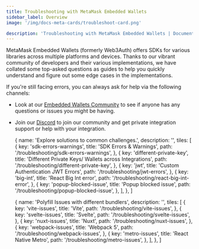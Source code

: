 ```yaml
---
title: Troubleshooting with MetaMask Embedded Wallets
sidebar_label: Overview
image: '/img/docs-meta-cards/troubleshoot-card.png'

description: 'Troubleshooting with MetaMask Embedded Wallets | Documentation - MetaMask Embedded Wallets'
---
```



MetaMask Embedded Wallets (formerly Web3Auth) offers SDKs for various libraries across multiple platforms and devices. Thanks to our vibrant community of developers and their various implementations, we have collated some top-asked questions as guides to help you quickly understand and figure out some edge cases in the implementations.

If you're still facing errors, you can always ask for help via the following channels:

- Look at our [Embedded Wallets Community](https://web3auth.io/community/) to see if anyone has any questions or issues you might be having.
- Join our [Discord](https://discord.gg/web3auth) to join our community and get private integration support or help with your integration.

  {
    name: 'Explore solutions to common challenges.',
    description: '',
    tiles: [
      {
        key: 'sdk-errors-warnings',
        title: 'SDK Errors & Warnings',
        path: '/troubleshooting/sdk-errors-warnings',
      },
      {
        key: 'different-private-key',
        title: 'Different Private Keys/ Wallets across Integrations',
        path: '/troubleshooting/different-private-key',
      },
      {
        key: 'jwt',
        title: 'Custom Authentication JWT Errors',
        path: '/troubleshooting/jwt-errors',
      },
      {
        key: 'big-int',
        title: 'React Big Int error',
        path: '/troubleshooting/react-big-int-error',
      },
      {
        key: 'popup-blocked-issue',
        title: 'Popup blocked issue',
        path: '/troubleshooting/popup-blocked-issue',
      },
    ],
  },
]

  {
    name: 'Polyfill Issues with different bundlers',
    description: '',
    tiles: [
      {
        key: 'vite-issues',
        title: 'Vite',
        path: '/troubleshooting/vite-issues',
      },
      {
        key: 'svelte-issues',
        title: 'Svelte',
        path: '/troubleshooting/svelte-issues',
      },
      {
        key: 'nuxt-issues',
        title: 'Nuxt',
        path: '/troubleshooting/nuxt-issues',
      },
      {
        key: 'webpack-issues',
        title: 'Webpack 5',
        path: '/troubleshooting/webpack-issues',
      },
      {
        key: 'metro-issues',
        title: 'React Native Metro',
        path: '/troubleshooting/metro-issues',
      },
    ],
  },
]

<Tiles tileGroups={GeneralErrors} />
<Tiles tileGroups={PolyfillIssues} />
